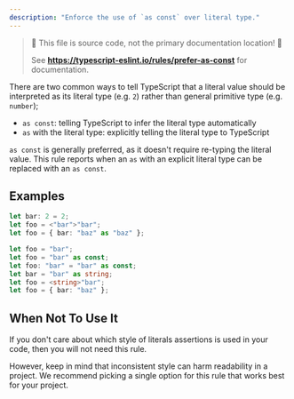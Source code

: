 ```yaml
---
description: "Enforce the use of `as const` over literal type."
---
```



> 🛑 This file is source code, not the primary documentation location! 🛑
>
> See **https://typescript-eslint.io/rules/prefer-as-const** for documentation.

There are two common ways to tell TypeScript that a literal value should be interpreted as its literal type (e.g. `2`) rather than general primitive type (e.g. `number`);

- `as const`: telling TypeScript to infer the literal type automatically
- `as` with the literal type: explicitly telling the literal type to TypeScript

`as const` is generally preferred, as it doesn't require re-typing the literal value.
This rule reports when an `as` with an explicit literal type can be replaced with an `as const`.

## Examples

<Tabs>
<TabItem value="❌ Incorrect">

```ts
let bar: 2 = 2;
let foo = <"bar">"bar";
let foo = { bar: "baz" as "baz" };
```

</TabItem>
<TabItem value="✅ Correct">

```ts
let foo = "bar";
let foo = "bar" as const;
let foo: "bar" = "bar" as const;
let bar = "bar" as string;
let foo = <string>"bar";
let foo = { bar: "baz" };
```

</TabItem>
</Tabs>

## When Not To Use It

If you don't care about which style of literals assertions is used in your code, then you will not need this rule.

However, keep in mind that inconsistent style can harm readability in a project.
We recommend picking a single option for this rule that works best for your project.
